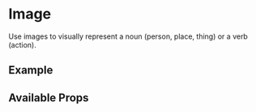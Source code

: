 

<Meta title="Components/Image/Intro" component={Image} />

# Image

Use images to visually represent a noun (person, place, thing) or a verb (action).

## Example

<Canvas>
  <ImageWET src="https://media.istockphoto.com/photos/very-closeup-view-of-amazing-domestic-pet-in-mirror-round-fashion-is-picture-id1281804798?b=1&k=20&m=1281804798&s=170667a&w=0&h=HIWbeaP_cQSngCz7l9t3xwyE2eyzVgIy3K6xIqPhJQA=" />
</Canvas>

## Available Props

<ArgsTable />
